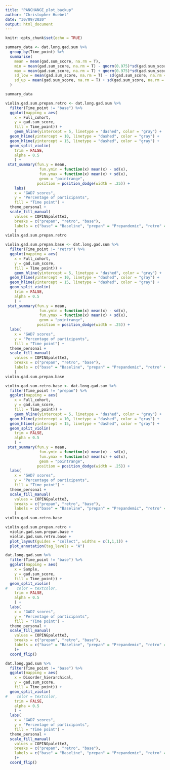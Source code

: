 ```yaml
---
title: "PANCHANGE_plot_backup"
author: "Christopher Huebel"
date: "30/09/2020"
output: html_document
---
```


```r
knitr::opts_chunk$set(echo = TRUE)
```

```r
summary_data <- dat.long.gad.sum %>%
  group_by(Time_point) %>%
  summarise(
    mean = mean(gad.sum_score, na.rm = T),
    min = mean(gad.sum_score, na.rm = T) - qnorm(0.975)*sd(gad.sum_score, na.rm = T)/sqrt(n()),
    max = mean(gad.sum_score, na.rm = T) + qnorm(0.975)*sd(gad.sum_score, na.rm = T)/sqrt(n()),
    sd_low = mean(gad.sum_score, na.rm = T) - sd(gad.sum_score, na.rm = T),
    sd_up = mean(gad.sum_score, na.rm = T) + sd(gad.sum_score, na.rm = T)
  )

summary_data
```


```r
violin.gad.sum.prepan.retro <- dat.long.gad.sum %>%
  filter(Time_point != "base") %>%
  ggplot(mapping = aes(
    x = Full_cohort,
    y = gad.sum_score,
    fill = Time_point)) +
    geom_hline(yintercept = 5, linetype = "dashed", color = "gray") +
  geom_hline(yintercept = 10, linetype = "dashed", color = "gray") +
  geom_hline(yintercept = 15, linetype = "dashed", color = "gray") +
  geom_split_violin(
    trim = FALSE,
    alpha = 0.5
    ) +
 stat_summary(fun.y = mean,
               fun.ymin = function(x) mean(x) - sd(x), 
               fun.ymax = function(x) mean(x) + sd(x), 
               geom = "pointrange",
              position = position_dodge(width = .25)) +
    labs(
    x = "GAD7 scores",
    y = "Percentage of participants",
    fill = "Time point") +
  theme_personal +
  scale_fill_manual(
    values = COPINGpalette3,
    breaks = c("prepan", "retro", "base"),
    labels = c("base" = "Baseline", "prepan" = "Prepandemic", "retro" = "Retrospective")
    )
violin.gad.sum.prepan.retro

violin.gad.sum.prepan.base <- dat.long.gad.sum %>%
  filter(Time_point != "retro") %>%
  ggplot(mapping = aes(
    x = Full_cohort,
    y = gad.sum_score,
    fill = Time_point)) +
    geom_hline(yintercept = 5, linetype = "dashed", color = "gray") +
  geom_hline(yintercept = 10, linetype = "dashed", color = "gray") +
  geom_hline(yintercept = 15, linetype = "dashed", color = "gray") +
  geom_split_violin(
    trim = FALSE,
    alpha = 0.5
    ) +
 stat_summary(fun.y = mean,
               fun.ymin = function(x) mean(x) - sd(x), 
               fun.ymax = function(x) mean(x) + sd(x), 
               geom = "pointrange",
              position = position_dodge(width = .25)) +
  labs(
    x = "GAD7 scores",
    y = "Percentage of participants",
    fill = "Time point") +
  theme_personal +
  scale_fill_manual(
    values = COPINGpalette3,
    breaks = c("prepan", "retro", "base"),
    labels = c("base" = "Baseline", "prepan" = "Prepandemic", "retro" = "Retrospective")
    )
violin.gad.sum.prepan.base

violin.gad.sum.retro.base <- dat.long.gad.sum %>%
  filter(Time_point != "prepan") %>%
  ggplot(mapping = aes(
    x = Full_cohort,
    y = gad.sum_score,
    fill = Time_point)) +
    geom_hline(yintercept = 5, linetype = "dashed", color = "gray") +
  geom_hline(yintercept = 10, linetype = "dashed", color = "gray") +
  geom_hline(yintercept = 15, linetype = "dashed", color = "gray") +
  geom_split_violin(
    trim = FALSE,
    alpha = 0.5
    ) +
 stat_summary(fun.y = mean,
               fun.ymin = function(x) mean(x) - sd(x), 
               fun.ymax = function(x) mean(x) + sd(x), 
               geom = "pointrange",
              position = position_dodge(width = .25)) +
  labs(
    x = "GAD7 scores",
    y = "Percentage of participants",
    fill = "Time point") +
  theme_personal +
  scale_fill_manual(
    values = COPINGpalette3,
    breaks = c("prepan", "retro", "base"),
    labels = c("base" = "Baseline", "prepan" = "Prepandemic", "retro" = "Retrospective")
    )
violin.gad.sum.retro.base

violin.gad.sum.prepan.retro +
  violin.gad.sum.prepan.base +
  violin.gad.sum.retro.base +
  plot_layout(guides = "collect", widths = c(1,1,1)) +
  plot_annotation(tag_levels = "A")
```



```r
dat.long.gad.sum %>%
  filter(Time_point != "base") %>%
  ggplot(mapping = aes(
    x = Sample,
    y = gad.sum_score,
    fill = Time_point)) +
  geom_split_violin(
#    color = textcolor,
    trim = FALSE,
    alpha = 0.5
    ) +
  labs(
    x = "GAD7 scores",
    y = "Percentage of participants",
    fill = "Time point") +
  theme_personal +
  scale_fill_manual(
    values = COPINGpalette3,
    breaks = c("prepan", "retro", "base"),
    labels = c("base" = "Baseline", "prepan" = "Prepandemic", "retro" = "Retrospective")
    )+
  coord_flip()
```


```r
dat.long.gad.sum %>%
  filter(Time_point != "base") %>%
  ggplot(mapping = aes(
    x = Disorder_hierarchical,
    y = gad.sum_score,
    fill = Time_point)) +
  geom_split_violin(
#    color = textcolor,
    trim = FALSE,
    alpha = 0.5
    ) +
  labs(
    x = "GAD7 scores",
    y = "Percentage of participants",
    fill = "Time point") +
  theme_personal +
  scale_fill_manual(
    values = COPINGpalette3,
    breaks = c("prepan", "retro", "base"),
    labels = c("base" = "Baseline", "prepan" = "Prepandemic", "retro" = "Retrospective")
    )+
  coord_flip()
```

